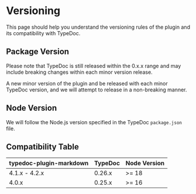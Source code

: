 # Versioning

This page should help you understand the versioning rules of the plugin and its compatibility with TypeDoc.

## Package Version

Please note that TypeDoc is still released within the 0.x.x range and may include breaking changes within each minor version release.

A new minor version of the plugin and be released with each minor TypeDoc version, and we will attempt to release in a non-breaking manner.

## Node Version

We will follow the Node.js version specified in the TypeDoc `package.json` file.

## Compatibility Table

| typedoc-plugin-markdown | TypeDoc | Node Version |
| ----------------------- | ------- | ------------ |
| 4.1.x - 4.2.x           | 0.26.x  | >= 18        |
| 4.0.x                   | 0.25.x  | >= 16        |
